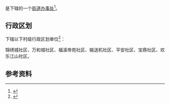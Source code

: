 {{中国乡级行政区|13/08/03/003/000}}

'''{{PAGENAMEBASE}}'''是{{PRC admin/fullname|13/08/03/003/000|3}}下辖的一个[[街道办事处|街道办事处]]<ref>{{PRC admin/ref sgc|{{PRC admin/parent|13/08/03/003/000}}}}</ref>。

== 行政区划 ==
{{PAGENAMEBASE}}下辖以下村级行政区划单位<ref>{{PRC admin/ref sgc|13/08/03/003/000}}</ref>：

锦绣城社区、万和城社区、福溪帝苑社区、输送机社区、平安社区、宝鼎社区、欢乐江山社区。

== 参考资料 ==
{{reflist}}

{{河北行政区划小作品}}
{{PRC admin/navcat|13/08/03/003/000}}